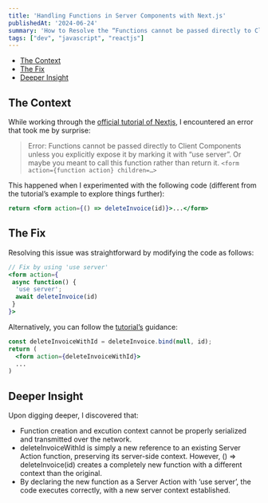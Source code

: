 ```yaml
---
title: 'Handling Functions in Server Components with Next.js'
publishedAt: '2024-06-24'
summary: 'How to Resolve the “Functions cannot be passed directly to Client Components” Error in Next.js'
tags: ["dev", "javascript", "reactjs"]
---
```


- [The Context](#the-context)
- [The Fix](#the-fix)
- [Deeper Insight](#deeper-insight)

## The Context

While working through the [official tutorial of Nextjs](https://nextjs.org/learn/dashboard-app/mutating-data#deleting-an-invoice), I encountered an error that took me by surprise:

> Error: Functions cannot be passed directly to Client Components unless you explicitly expose it by marking it with “use server”. Or maybe you meant to call this function rather than return it.
> ``<form action={function action} children=…>``

This happened when I experimented with the following code (different from the tutorial’s example to explore things further):

```jsx
return <form action={() => deleteInvoice(id)}>...</form>
```

## The Fix

Resolving this issue was straightforward by modifying the code as follows:

```jsx
// Fix by using 'use server'
<form action={
 async function() {
  'use server';
  await deleteInvoice(id)
 }
}>
```

Alternatively, you can follow the [tutorial’s](https://nextjs.org/learn/dashboard-app/mutating-data#deleting-an-invoice) guidance:

```jsx
const deleteInvoiceWithId = deleteInvoice.bind(null, id);
return (
  <form action={deleteInvoiceWithId}>
  ...
)
```

## Deeper Insight

Upon digging deeper, I discovered that:

- Function creation and excution context cannot be properly serialized and transmitted over the network.
- deleteInvoiceWithId is simply a new reference to an existing Server Action function, preserving its server-side context. However, () => deleteInvoice(id) creates a completely new function with a different context than the original.
- By declaring the new function as a Server Action with ‘use server’, the code executes correctly, with a new server context established.
